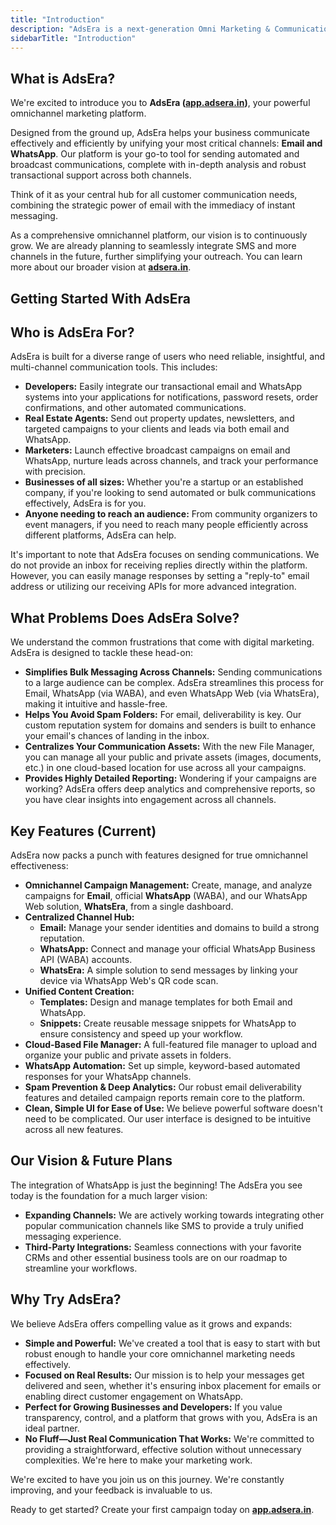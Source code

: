 ```yaml
---
title: "Introduction"
description: "AdsEra is a next-generation Omni Marketing & Communication Platform designed to help businesses scale their customer engagement easily and effectively. "
sidebarTitle: "Introduction"
---
```


## What is AdsEra?

We're excited to introduce you to **AdsEra (**[**app.adsera.in**](http://app.adsera.in)**)**, your powerful omnichannel marketing platform.

Designed from the ground up, AdsEra helps your business communicate effectively and efficiently by unifying your most critical channels: **Email and WhatsApp**. Our platform is your go-to tool for sending automated and broadcast communications, complete with in-depth analysis and robust transactional support across both channels.

Think of it as your central hub for all customer communication needs, combining the strategic power of email with the immediacy of instant messaging.

As a comprehensive omnichannel platform, our vision is to continuously grow. We are already planning to seamlessly integrate SMS and more channels in the future, further simplifying your outreach. You can learn more about our broader vision at [**adsera.in**](http://adsera.in).

## Getting Started With AdsEra

## Who is AdsEra For?

AdsEra is built for a diverse range of users who need reliable, insightful, and multi-channel communication tools. This includes:

- **Developers:** Easily integrate our transactional email and WhatsApp systems into your applications for notifications, password resets, order confirmations, and other automated communications.
- **Real Estate Agents:** Send out property updates, newsletters, and targeted campaigns to your clients and leads via both email and WhatsApp.
- **Marketers:** Launch effective broadcast campaigns on email and WhatsApp, nurture leads across channels, and track your performance with precision.
- **Businesses of all sizes:** Whether you're a startup or an established company, if you're looking to send automated or bulk communications effectively, AdsEra is for you.
- **Anyone needing to reach an audience:** From community organizers to event managers, if you need to reach many people efficiently across different platforms, AdsEra can help.

It's important to note that AdsEra focuses on sending communications. We do not provide an inbox for receiving replies directly within the platform. However, you can easily manage responses by setting a "reply-to" email address or utilizing our receiving APIs for more advanced integration.

## What Problems Does AdsEra Solve?

We understand the common frustrations that come with digital marketing. AdsEra is designed to tackle these head-on:

- **Simplifies Bulk Messaging Across Channels:** Sending communications to a large audience can be complex. AdsEra streamlines this process for Email, WhatsApp (via WABA), and even WhatsApp Web (via WhatsEra), making it intuitive and hassle-free.
- **Helps You Avoid Spam Folders:** For email, deliverability is key. Our custom reputation system for domains and senders is built to enhance your email's chances of landing in the inbox.
- **Centralizes Your Communication Assets:** With the new File Manager, you can manage all your public and private assets (images, documents, etc.) in one cloud-based location for use across all your campaigns.
- **Provides Highly Detailed Reporting:** Wondering if your campaigns are working? AdsEra offers deep analytics and comprehensive reports, so you have clear insights into engagement across all channels.

## Key Features (Current)

AdsEra now packs a punch with features designed for true omnichannel effectiveness:

- **Omnichannel Campaign Management:** Create, manage, and analyze campaigns for **Email**, official **WhatsApp** (WABA), and our WhatsApp Web solution, **WhatsEra**, from a single dashboard.
- **Centralized Channel Hub:**
  - **Email:** Manage your sender identities and domains to build a strong reputation.
  - **WhatsApp:** Connect and manage your official WhatsApp Business API (WABA) accounts.
  - **WhatsEra:** A simple solution to send messages by linking your device via WhatsApp Web's QR code scan.
- **Unified Content Creation:**
  - **Templates:** Design and manage templates for both Email and WhatsApp.
  - **Snippets:** Create reusable message snippets for WhatsApp to ensure consistency and speed up your workflow.
- **Cloud-Based File Manager:** A full-featured file manager to upload and organize your public and private assets in folders.
- **WhatsApp Automation:** Set up simple, keyword-based automated responses for your WhatsApp channels.
- **Spam Prevention & Deep Analytics:** Our robust email deliverability features and detailed campaign reports remain core to the platform.
- **Clean, Simple UI for Ease of Use:** We believe powerful software doesn't need to be complicated. Our user interface is designed to be intuitive across all new features.

## Our Vision & Future Plans

The integration of WhatsApp is just the beginning\! The AdsEra you see today is the foundation for a much larger vision:

- **Expanding Channels:** We are actively working towards integrating other popular communication channels like SMS to provide a truly unified messaging experience.
- **Third-Party Integrations:** Seamless connections with your favorite CRMs and other essential business tools are on our roadmap to streamline your workflows.

## Why Try AdsEra?

We believe AdsEra offers compelling value as it grows and expands:

- **Simple and Powerful:** We've created a tool that is easy to start with but robust enough to handle your core omnichannel marketing needs effectively.
- **Focused on Real Results:** Our mission is to help your messages get delivered and seen, whether it's ensuring inbox placement for emails or enabling direct customer engagement on WhatsApp.
- **Perfect for Growing Businesses and Developers:** If you value transparency, control, and a platform that grows with you, AdsEra is an ideal partner.
- **No Fluff—Just Real Communication That Works:** We're committed to providing a straightforward, effective solution without unnecessary complexities. We're here to make your marketing work.

We're excited to have you join us on this journey. We're constantly improving, and your feedback is invaluable to us.

Ready to get started? Create your first campaign today on [**app.adsera.in**](http://app.adsera.in).